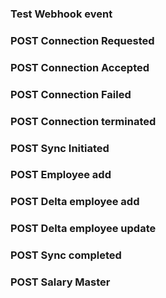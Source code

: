 
### Test Webhook event  


### POST Connection Requested





### POST Connection Accepted


### POST Connection Failed  


### POST Connection terminated


### POST Sync Initiated  

### POST Employee add



### POST Delta employee add


### POST Delta employee update


### POST Sync completed


### POST Salary Master